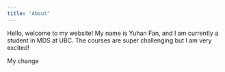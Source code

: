 ```yaml
---
title: "About"
---
```


Hello, welcome to my website! My name is Yuhan Fan, and I am currently a student in MDS at UBC. The courses are super challenging but I am very excited!

My change
